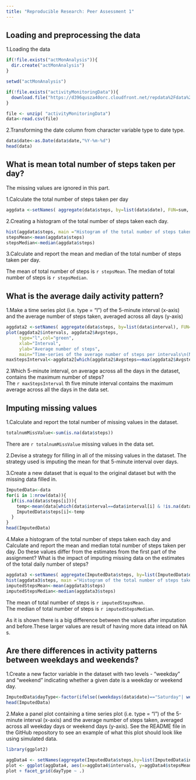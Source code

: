 ```yaml
---
title: "Reproducible Research: Peer Assessment 1"
---
```


## Loading and preprocessing the data

1.Loading the data   
```r
if(!file.exists("actMonAnalysis")){
  dir.create("actMonAnalysis")
}

setwd("actMonAnalysis")

if(!file.exists("activityMonitoringData")){
  download.file("https://d396qusza40orc.cloudfront.net/repdata%2Fdata%2Factivity.zip",destfile = "activityMonitoringData")
}

file <- unzip( "activityMonitoringData")
data<-read.csv(file)
```
2.Transforming the date column from character variable type to date type.
```r
data$date<-as.Date(data$date,"%Y-%m-%d")
head(data)
```
## What is mean total number of steps taken per day?

The missing values are ignored in this part.

1.Calculate the total number of steps taken per day  
```r
aggdata <-setNames( aggregate(data$steps, by=list(data$date), FUN=sum, na.rm=TRUE) ,c("dates","steps"))
```
2.Creating a histogram of the total number of steps taken each day. 
```r
hist(aggdata$steps, main ="Histogram of the total number of steps taken each day",xlab = "Total number of steps each day",col="blue")
stepsMean<-mean(aggdata$steps)
stepsMedian<-median(aggdata$steps)

```
3.Calculate and report the mean and median of the total number of steps taken per day.  

The mean of total number of steps is `r stepsMean`.
The median of total number of steps is `r stepsMedian`.

## What is the average daily activity pattern?
1.Make a time series plot (i.e. type = "l") of the 5-minute interval (x-axis) and the average number of steps taken, averaged across all days (y-axis)  
```r
aggdata2 <-setNames( aggregate(data$steps, by=list(data$interval), FUN="mean", na.rm=TRUE) ,c("intervals","Avgsteps"))
plot(aggdata2$intervals, aggdata2$Avgsteps,
     type="l",col="green", 
     xlab="Interval", 
     ylab="Average number of steps", 
     main="Time-series of the average number of steps per intervals\n(NA removed)")
maxStepsInterval<-aggdata2[which(aggdata2$Avgsteps==max(aggdata2$Avgsteps)),1]
```
2.Which 5-minute interval, on average across all the days in the dataset, contains the maximum number of steps?  
The `r maxStepsInterval` th five minute interval contains the maximum average across all the days in the data set.  

## Imputing missing values
1.Calculate and report the total number of missing values in the dataset.
```r
totalnumMissValue<-sum(is.na(data$steps))
```
There are `r totalnumMissValue` missing values in the data set.  

2.Devise a strategy for filling in all of the missing values in the dataset. 
The strategy used is imputing the mean for that 5-minute interval over days.    

3.Create a new dataset that is equal to the original dataset but with the missing data filled in.  

```r
ImputedData<-data
for(i in 1:nrow(data)){
  if(is.na(data$steps[i])){
    temp<-mean(data[which(data$interval==data$interval[i] & !is.na(data$steps)),1])
    ImputedData$steps[i]<-temp
  }
}
head(ImputedData)
```
4.Make a histogram of the total number of steps taken each day and Calculate and report the mean and median total number of steps taken per day. Do these values differ from the estimates from the first part of the assignment? What is the impact of imputing missing data on the estimates of the total daily number of steps?
```r
aggdata3 <-setNames( aggregate(ImputedData$steps, by=list(ImputedData$date), FUN=sum, na.rm=TRUE) ,c("dates","steps"))
hist(aggdata3$steps, main ="Histogram of the total number of steps taken each day",xlab = "Total number of steps each day",col="blue")
imputedStepsMean<-mean(aggdata3$steps)
imputedStepsMedian<-median(aggdata3$steps)

```
The mean of total number of steps is `r imputedStepsMean`.  
The median of total number of steps is `r imputedStepsMedian`.

As it is shown there is a big difference between the values after imputation and before.These larger values are result of having more data intead on NA s.  

## Are there differences in activity patterns between weekdays and weekends?  
1.Create a new factor variable in the dataset with two levels - "weekday" and "weekend" indicating whether a given date is a weekday or weekend day.  
```r
ImputedData$dayType<-factor(ifelse((weekdays(data$date)=="Saturday"| weekdays(data$date)=="Sunday"),"Weekend","Weekday"))
head(ImputedData)
```
2.Make a panel plot containing a time series plot (i.e. type = "l") of the 5-minute interval (x-axis) and the average number of steps taken, averaged across all weekday days or weekend days (y-axis). See the README file in the GitHub repository to see an example of what this plot should look like using simulated data.
```r
library(ggplot2) 
```
```r
aggData4 <- setNames(aggregate(ImputedData$steps,by=list(ImputedData$interval,ImputedData$dayType),FUN="mean"),c("intervals","dayType","stepsMean"))
plot <- ggplot(aggData4, aes(x=aggData4$intervals, y=aggData4$stepsMean)) + geom_point(shape=1,colour=3)+geom_line(colour=3)+labs(x="Intervals",y=" Average steps")+ggtitle("Time-series of the average number of steps per intervals\nin weekdays and weekends")
plot + facet_grid(dayType ~ .)
```
